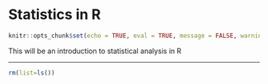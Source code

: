 # Statistics in R

```r
knitr::opts_chunk$set(echo = TRUE, eval = TRUE, message = FALSE, warning = FALSE)
```

This will be an introduction to statistical analysis in R

----

```r
rm(list=ls())
```



